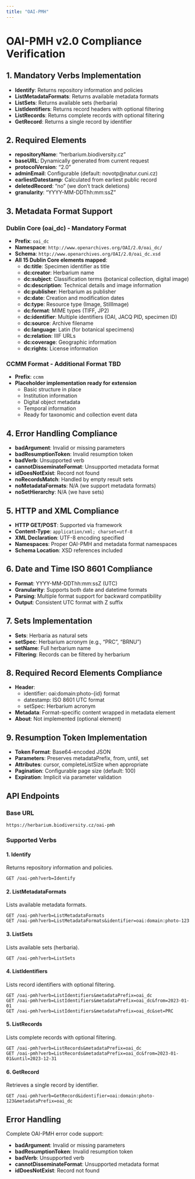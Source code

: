 ```yaml
---
title: "OAI-PMH"
---
```


# OAI-PMH v2.0 Compliance Verification

## 1. Mandatory Verbs Implementation

- **Identify**: Returns repository information and policies
- **ListMetadataFormats**: Returns available metadata formats
- **ListSets**: Returns available sets (herbaria)
- **ListIdentifiers**: Returns record headers with optional filtering
- **ListRecords**: Returns complete records with optional filtering
- **GetRecord**: Returns a single record by identifier

## 2. Required Elements

- **repositoryName**: "herbarium.biodiversity.cz"
- **baseURL**: Dynamically generated from current request
- **protocolVersion**: "2.0"
- **adminEmail**: Configurable (default: novotp@natur.cuni.cz)
- **earliestDatestamp**: Calculated from earliest public record
- **deletedRecord**: "no" (we don't track deletions)
- **granularity**: "YYYY-MM-DDThh:mm:ssZ"

## 3. Metadata Format Support

### Dublin Core (oai_dc) - Mandatory Format
- **Prefix**: `oai_dc`
- **Namespace**: `http://www.openarchives.org/OAI/2.0/oai_dc/`
- **Schema**: `http://www.openarchives.org/OAI/2.0/oai_dc.xsd`
- **All 15 Dublin Core elements mapped**:
    - **dc:title**: Specimen identifier as title
    - **dc:creator**: Herbarium name
    - **dc:subject**: Classification terms (botanical collection, digital image)
    - **dc:description**: Technical details and image information
    - **dc:publisher**: Herbarium as publisher
    - **dc:date**: Creation and modification dates
    - **dc:type**: Resource type (Image, StillImage)
    - **dc:format**: MIME types (TIFF, JP2)
    - **dc:identifier**: Multiple identifiers (OAI, JACQ PID, specimen ID)
    - **dc:source**: Archive filename
    - **dc:language**: Latin (for botanical specimens)
    - **dc:relation**: IIIF URLs
    - **dc:coverage**: Geographic information
    - **dc:rights**: License information

### CCMM Format - Additional Format TBD
- **Prefix**: `ccmm`
- **Placeholder implementation ready for extension**
    - Basic structure in place
    - Institution information
    - Digital object metadata
    - Temporal information
    - Ready for taxonomic and collection event data

## 4. Error Handling Compliance

- **badArgument**: Invalid or missing parameters
- **badResumptionToken**: Invalid resumption token
- **badVerb**: Unsupported verb
- **cannotDisseminateFormat**: Unsupported metadata format
- **idDoesNotExist**: Record not found
- **noRecordsMatch**: Handled by empty result sets
- **noMetadataFormats**: N/A (we support metadata formats)
- **noSetHierarchy**: N/A (we have sets)


## 5. HTTP and XML Compliance

- **HTTP GET/POST**: Supported via framework
- **Content-Type**: `application/xml; charset=utf-8`
- **XML Declaration**: UTF-8 encoding specified
- **Namespaces**: Proper OAI-PMH and metadata format namespaces
- **Schema Location**: XSD references included

## 6. Date and Time ISO 8601 Compliance

- **Format**: YYYY-MM-DDThh:mm:ssZ (UTC)
- **Granularity**: Supports both date and datetime formats
- **Parsing**: Multiple format support for backward compatibility
- **Output**: Consistent UTC format with Z suffix

## 7. Sets Implementation

- **Sets**: Herbaria as natural sets
- **setSpec**: Herbarium acronym (e.g., "PRC", "BRNU")
- **setName**: Full herbarium name
- **Filtering**: Records can be filtered by herbarium

## 8. Required Record Elements Compliance

- **Header**:
  - identifier: oai:domain:photo-{id} format
  - datestamp: ISO 8601 UTC format
  - setSpec: Herbarium acronym
- **Metadata**: Format-specific content wrapped in metadata element
- **About**: Not implemented (optional element)

## 9. Resumption Token Implementation

- **Token Format**: Base64-encoded JSON
- **Parameters**: Preserves metadataPrefix, from, until, set
- **Attributes**: cursor, completeListSize when appropriate
- **Pagination**: Configurable page size (default: 100)
- **Expiration**: Implicit via parameter validation


## API Endpoints

### Base URL
```
https://herbarium.biodiversity.cz/oai-pmh
```

### Supported Verbs

#### 1. Identify
Returns repository information and policies.

```
GET /oai-pmh?verb=Identify
```

#### 2. ListMetadataFormats
Lists available metadata formats.

```
GET /oai-pmh?verb=ListMetadataFormats
GET /oai-pmh?verb=ListMetadataFormats&identifier=oai:domain:photo-123
```

#### 3. ListSets
Lists available sets (herbaria).

```
GET /oai-pmh?verb=ListSets
```

#### 4. ListIdentifiers
Lists record identifiers with optional filtering.

```
GET /oai-pmh?verb=ListIdentifiers&metadataPrefix=oai_dc
GET /oai-pmh?verb=ListIdentifiers&metadataPrefix=oai_dc&from=2023-01-01
GET /oai-pmh?verb=ListIdentifiers&metadataPrefix=oai_dc&set=PRC
```

#### 5. ListRecords
Lists complete records with optional filtering.

```
GET /oai-pmh?verb=ListRecords&metadataPrefix=oai_dc
GET /oai-pmh?verb=ListRecords&metadataPrefix=oai_dc&from=2023-01-01&until=2023-12-31
```

#### 6. GetRecord
Retrieves a single record by identifier.

```
GET /oai-pmh?verb=GetRecord&identifier=oai:domain:photo-123&metadataPrefix=oai_dc
```

## Error Handling

Complete OAI-PMH error code support:

- **badArgument**: Invalid or missing parameters
- **badResumptionToken**: Invalid resumption token
- **badVerb**: Unsupported verb
- **cannotDisseminateFormat**: Unsupported metadata format
- **idDoesNotExist**: Record not found


